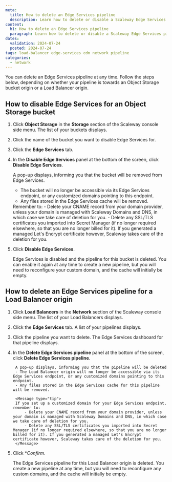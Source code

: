 ```yaml
---
meta:
  title: How to delete an Edge Services pipeline
  description: Learn how to delete or disable a Scaleway Edge Services pipeline with this step-by-step guide. Follow our instructions to ensure a smooth process and manage your domains and SSL/TLS certificates effectively.
content:
  h1: How to delete an Edge Services pipeline
  paragraph: Learn how to delete or disable a Scaleway Edge Services pipeline with this step-by-step guide. Follow our instructions to ensure a smooth process and manage your domains and SSL/TLS certificates effectively.
dates:
  validation: 2024-07-24
  posted: 2024-07-24
tags: load-balancer edge-services cdn network pipeline
categories:
  - network
---
```


You can delete an Edge Services pipeline at any time. Follow the steps below, depending on whether your pipeline is towards an Object Storage bucket origin or a Load Balancer origin.

## How to disable Edge Services for an Object Storage bucket

1. Click **Object Storage** in the **Storage** section of the Scaleway console side menu. The list of your buckets displays.

2. Click the name of the bucket you want to disable Edge Services for.

3. Click the **Edge Services** tab.

    <Lightbox src="scaleway-edge-services-customised.webp" />

4. In the **Disable Edge Services** panel at the bottom of the screen, click **Disable Edge Services**.

    A pop-up displays, informing you that the bucket will be removed from Edge Services.
      - The bucket will no longer be accessible via its Edge Services endpoint, or any customized domains pointing to this endpoint.
      - Any files stored in the Edge Services cache will be removed.
    
    <Message type="tip">
    Remember to:
        - Delete your CNAME record from your domain provider, unless your domain is managed with Scaleway Domains and DNS, in which case we take care of deletion for you.
        - Delete any SSL/TLS certificates you imported into Secret Manager (if no longer required elsewhere, so that you are no longer billed for it). If you generated a managed Let's Encrypt certificate however, Scaleway takes care of the deletion for you.
    </Message>

5. Click **Disable Edge Services**.

    Edge Services is disabled and the pipeline for this bucket is deleted. You can enable it again at any time to create a new pipeline, but you will need to reconfigure your custom domain, and the cache will initially be empty.

## How to delete an Edge Services pipeline for a Load Balancer origin

1. Click **Load Balancers** in the **Network** section of the Scaleway console side menu. The list of your Load Balancers displays.

2. Click the **Edge Services** tab. A list of your pipelines displays.

3. Click the pipeline you want to delete. The Edge Services dashboard for that pipeline displays.

    <Lightbox src="scaleway-edge-services-lb-dashboard.webp" alt="A screenshot of the Scaleway console, showing the Edge Services dashboard for a configured pipeline. Panels are visible for endpoint, cache and disable pipeline." />

4. In the **Delete Edge Services pipeline** panel at the bottom of the screen, click **Delete Edge Services pipeline**.

        A pop-up displays, informing you that the pipeline will be deleted
        - The Load Balancer origin will no longer be accessible via its Edge Services endpoint, or any customized domains pointing to this endpoint.
        - Any files stored in the Edge Services cache for this pipeline will be removed.
    
        <Message type="tip">
        If you set up a customized domain for your Edge Services endpoint, remember to:
            - Delete your CNAME record from your domain provider, unless your domain is managed with Scaleway Domains and DNS, in which case we take care of deletion for you.
            - Delete any SSL/TLS certificates you imported into Secret Manager (if no longer required elsewhere, so that you are no longer billed for it). If you generated a managed Let's Encrypt certificate however, Scaleway takes care of the deletion for you.
        </Message>

5. Click **Confirm*.

    The Edge Services pipeline for this Load Balancer origin is deleted. You create a new pipeline at any time, but you will need to reconfigure any custom domains, and the cache will initially be empty.